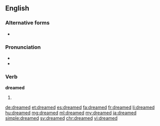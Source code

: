 ==English==

===Alternative forms===
* {{l|en|dreamt}} {{qualifier|irregular form}}

===Pronunciation===
* {{IPA|/ˈdriːmd/}}
* {{audio|en-us-dreamed.ogg|Audio (US)}}

===Verb===
'''dreamed'''

# {{en-past of|dream}}

[[de:dreamed]]
[[et:dreamed]]
[[es:dreamed]]
[[fa:dreamed]]
[[fr:dreamed]]
[[li:dreamed]]
[[hu:dreamed]]
[[mg:dreamed]]
[[ml:dreamed]]
[[my:dreamed]]
[[ja:dreamed]]
[[simple:dreamed]]
[[sv:dreamed]]
[[chr:dreamed]]
[[vi:dreamed]]